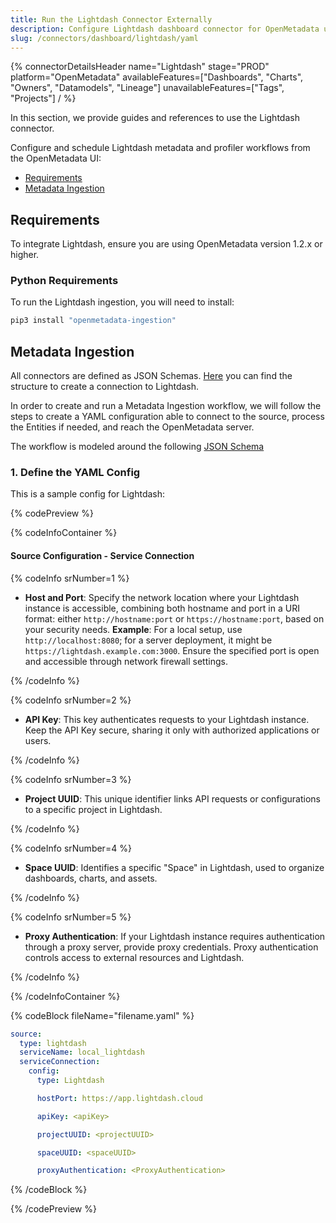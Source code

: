 ```yaml
---
title: Run the Lightdash Connector Externally
description: Configure Lightdash dashboard connector for OpenMetadata using YAML. Step-by-step setup guide with examples to integrate your BI dashboards seamlessly.
slug: /connectors/dashboard/lightdash/yaml
---
```












{% connectorDetailsHeader
  name="Lightdash"
  stage="PROD"
  platform="OpenMetadata"
  availableFeatures=["Dashboards", "Charts", "Owners", "Datamodels", "Lineage"]
  unavailableFeatures=["Tags", "Projects"]
/ %}

In this section, we provide guides and references to use the Lightdash connector.

Configure and schedule Lightdash metadata and profiler workflows from the OpenMetadata UI:

- [Requirements](#requirements)
- [Metadata Ingestion](#metadata-ingestion)

<ExternalIngestionDeployment />

## Requirements

To integrate Lightdash, ensure you are using OpenMetadata version 1.2.x or higher.

### Python Requirements

<PythonRequirements />

To run the Lightdash ingestion, you will need to install:

```bash
pip3 install "openmetadata-ingestion"
```

## Metadata Ingestion

All connectors are defined as JSON Schemas. 
[Here](https://github.com/open-metadata/OpenMetadata/blob/main/openmetadata-spec/src/main/resources/json/schema/entity/services/connections/dashboard/lightdashConnection.json)
you can find the structure to create a connection to Lightdash.

In order to create and run a Metadata Ingestion workflow, we will follow
the steps to create a YAML configuration able to connect to the source,
process the Entities if needed, and reach the OpenMetadata server.

The workflow is modeled around the following
[JSON Schema](https://github.com/open-metadata/OpenMetadata/blob/main/openmetadata-spec/src/main/resources/json/schema/metadataIngestion/workflow.json)

### 1. Define the YAML Config

This is a sample config for Lightdash:

{% codePreview %}

{% codeInfoContainer %}

#### Source Configuration - Service Connection

{% codeInfo srNumber=1 %}

- **Host and Port**: Specify the network location where your Lightdash instance is accessible, combining both hostname and port in a URI format: either `http://hostname:port` or `https://hostname:port`, based on your security needs.
**Example**: For a local setup, use `http://localhost:8080`; for a server deployment, it might be `https://lightdash.example.com:3000`.
Ensure the specified port is open and accessible through network firewall settings.

{% /codeInfo %}

{% codeInfo srNumber=2 %}

- **API Key**: This key authenticates requests to your Lightdash instance. Keep the API Key secure, sharing it only with authorized applications or users.

{% /codeInfo %}

{% codeInfo srNumber=3 %}

- **Project UUID**: This unique identifier links API requests or configurations to a specific project in Lightdash. 

{% /codeInfo %}

{% codeInfo srNumber=4 %}

- **Space UUID**: Identifies a specific "Space" in Lightdash, used to organize dashboards, charts, and assets.

{% /codeInfo %}

{% codeInfo srNumber=5 %}

- **Proxy Authentication**: If your Lightdash instance requires authentication through a proxy server, provide proxy credentials. Proxy authentication controls access to external resources and Lightdash.

{% /codeInfo %}

<SourceConfigDef />

<IngestionSinkDef />

<WorkflowConfigDef />

{% /codeInfoContainer %}

{% codeBlock fileName="filename.yaml" %}

```yaml {% isCodeBlock=true %}
source:
  type: lightdash
  serviceName: local_lightdash
  serviceConnection:
    config:
      type: Lightdash
```
```yaml {% srNumber=1 %}
      hostPort: https://app.lightdash.cloud
```
```yaml {% srNumber=2 %}
      apiKey: <apiKey>
```
```yaml {% srNumber=3 %}
      projectUUID: <projectUUID>
```
```yaml {% srNumber=4 %}
      spaceUUID: <spaceUUID>
```
```yaml {% srNumber=5 %}
      proxyAuthentication: <ProxyAuthentication>
```

<SourceConfig />

<IngestionSink />

<WorkflowConfig />

{% /codeBlock %}

{% /codePreview %}

<IngestionCli />
